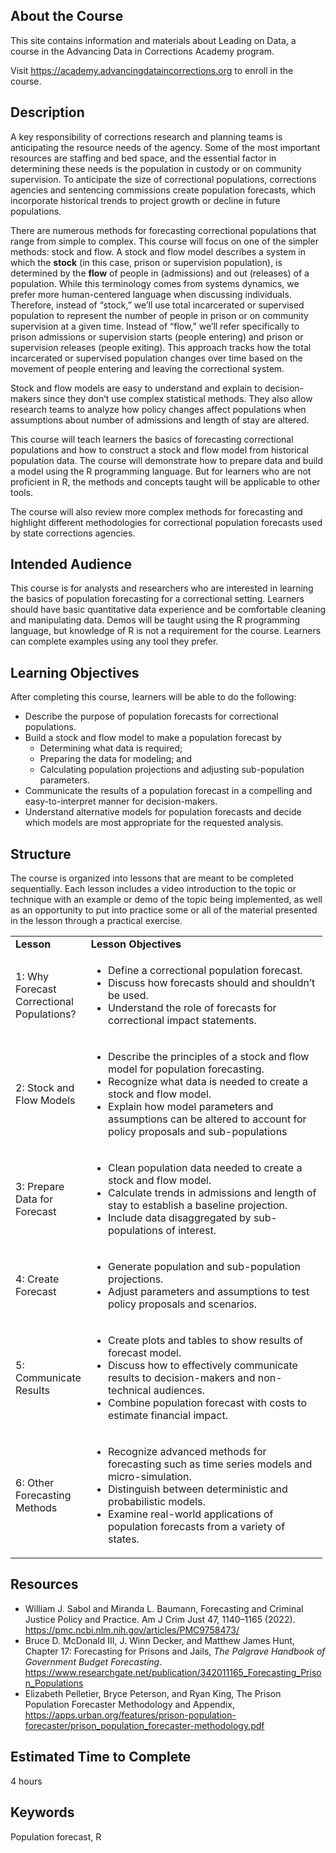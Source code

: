 ## About the Course

This site contains information and materials about Leading on Data, a course in the Advancing Data in Corrections Academy program.

Visit <https://academy.advancingdataincorrections.org> to enroll in the course.

## Description

A key responsibility of corrections research and planning teams is anticipating the resource needs of the agency. Some of the most important resources are staffing and bed space, and the essential factor in determining these needs is the population in custody or on community supervision. To anticipate the size of correctional populations, corrections agencies and sentencing commissions create population forecasts, which incorporate historical trends to project growth or decline in future populations.

There are numerous methods for forecasting correctional populations that range from simple to complex. This course will focus on one of the simpler methods: stock and flow. A stock and flow model describes a system in which the **stock** (in this case, prison or supervision population), is determined by the **flow** of people in (admissions) and out (releases) of a population. While this terminology comes from systems dynamics, we prefer more human-centered language when discussing individuals. Therefore, instead of "stock," we'll use total incarcerated or supervised population to represent the number of people in prison or on community supervision at a given time. Instead of "flow," we'll refer specifically to prison admissions or supervision starts (people entering) and prison or supervision releases (people exiting). This approach tracks how the total incarcerated or supervised population changes over time based on the movement of people entering and leaving the correctional system.

Stock and flow models are easy to understand and explain to decision-makers since they don’t use complex statistical methods. They also allow research teams to analyze how policy changes affect populations when assumptions about number of admissions and length of stay are altered.

This course will teach learners the basics of forecasting correctional populations and how to construct a stock and flow model from historical population data. The course will demonstrate how to prepare data and build a model using the R programming language. But for learners who are not proficient in R, the methods and concepts taught will be applicable to other tools.

The course will also review more complex methods for forecasting and highlight different methodologies for correctional population forecasts used by state corrections agencies.

## Intended Audience

This course is for analysts and researchers who are interested in learning the basics of population forecasting for a correctional setting. Learners should have basic quantitative data experience and be comfortable cleaning and manipulating data. Demos will be taught using the R programming language, but knowledge of R is not a requirement for the course. Learners can complete examples using any tool they prefer.

## Learning Objectives

After completing this course, learners will be able to do the following:

- Describe the purpose of population forecasts for correctional populations.
- Build a stock and flow model to make a population forecast by
  - Determining what data is required;
  - Preparing the data for modeling; and
  - Calculating population projections and adjusting sub-population parameters.
- Communicate the results of a population forecast in a compelling and easy-to-interpret manner for decision-makers.
- Understand alternative models for population forecasts and decide which models are most appropriate for the requested analysis.

## Structure

The course is organized into lessons that are meant to be completed sequentially. Each lesson includes a video introduction to the topic or technique with an example or demo of the topic being implemented, as well as an opportunity to put into practice some or all of the material presented in the lesson through a practical exercise.

+------------------------------+-------------------------------------------------------------------------+
| **Lesson**                   | **Lesson Objectives**                                                       
+--------------------------+---+-------------------------------------------------------------------------+
| 1: Why Forecast              | - Define a correctional population forecast.
|Correctional Populations?     | - Discuss how forecasts should and shouldn’t be used.
|                              | - Understand the role of forecasts for correctional impact statements.
+--------------------------+---+------------+------------------------------------------------------------+
| 2: Stock and Flow Models     | - Describe the principles of a stock and flow model for population forecasting.
|                              | - Recognize what data is needed to create a stock and flow model.
|                              | - Explain how model parameters and assumptions can be altered to account for policy proposals and sub-populations.
+--------------------------+---+-------------------------------------------------------------------------+
| 3: Prepare Data for Forecast | - Clean population data needed to create a stock and flow model.
|                              | - Calculate trends in admissions and length of stay to establish a baseline projection.
|                              | - Include data disaggregated by sub-populations of interest.
+--------------------------+---+-------------------------------------------------------------------------+
| 4: Create Forecast           | - Generate population and sub-population projections.
|                              | - Adjust parameters and assumptions to test policy proposals and scenarios.
+--------------------------+---+-------------------------------------------------------------------------+
| 5: Communicate Results       | - Create plots and tables to show results of forecast model.
|                              | - Discuss how to effectively communicate results to decision-makers and non-technical audiences.
|                              | - Combine population forecast with costs to estimate financial impact.
+--------------------------+---+-------------------------------------------------------------------------+
| 6: Other Forecasting Methods | - Recognize advanced methods for forecasting such as time series models and micro-simulation.
|                              | - Distinguish between deterministic and probabilistic models.
|                              | - Examine real-world applications of population forecasts from a variety of states.
+--------------------------+---+-------------------------------------------------------------------------+

## Resources
- William J. Sabol and Miranda L. Baumann, Forecasting and Criminal Justice Policy and Practice. Am J Crim Just 47, 1140–1165 (2022). <https://pmc.ncbi.nlm.nih.gov/articles/PMC9758473/>
- Bruce D. McDonald III, J. Winn Decker, and Matthew James Hunt, Chapter 17: Forecasting for Prisons and Jails, *The Palgrave Handbook of Government Budget Forecasting*. <https://www.researchgate.net/publication/342011165_Forecasting_Prison_Populations>
- Elizabeth Pelletier, Bryce Peterson, and Ryan King, The Prison Population Forecaster Methodology and Appendix, <https://apps.urban.org/features/prison-population-forecaster/prison_population_forecaster-methodology.pdf>

## Estimated Time to Complete
4 hours

## Keywords
Population forecast, R
